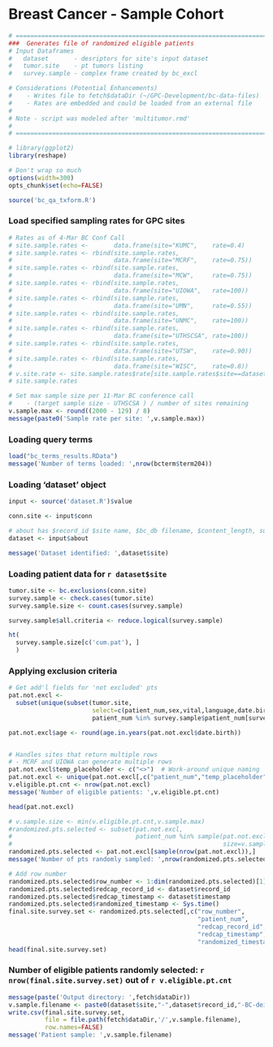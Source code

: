 # Breast Cancer - Sample Cohort
```r
# ============================================================================
###  Generates file of randomized eligible patients
# Input Dataframes
#   dataset       - desriptors for site's input dataset 
#   tumor.site    - pt tumors listing
#   survey.sample - complex frame created by bc_excl

# Considerations (Potential Enhancements)
#    - Writes file to fetch$dataDir (~/GPC-Development/bc-data-files)
#    - Rates are embedded and could be loaded from an external file
# 
# Note - script was modeled after 'multitumor.rmd'
#
# ============================================================================
```

```r
# library(ggplot2)
library(reshape)

# Don't wrap so much
options(width=300)
opts_chunk$set(echo=FALSE)
```


```r
source('bc_qa_txform.R')  
```

### Load specified sampling rates for GPC sites 

```r
# Rates as of 4-Mar BC Conf Call
# site.sample.rates <-       data.frame(site="KUMC",    rate=0.4)
# site.sample.rates <- rbind(site.sample.rates, 
#                            data.frame(site="MCRF",    rate=0.75))
# site.sample.rates <- rbind(site.sample.rates, 
#                            data.frame(site="MCW",     rate=0.75))
# site.sample.rates <- rbind(site.sample.rates, 
#                            data.frame(site="UIOWA",   rate=100))
# site.sample.rates <- rbind(site.sample.rates, 
#                            data.frame(site="UMN",     rate=0.55))
# site.sample.rates <- rbind(site.sample.rates, 
#                            data.frame(site="UNMC",    rate=100))
# site.sample.rates <- rbind(site.sample.rates, 
#                            data.frame(site="UTHSCSA", rate=100))
# site.sample.rates <- rbind(site.sample.rates, 
#                            data.frame(site="UTSW",    rate=0.90))
# site.sample.rates <- rbind(site.sample.rates, 
#                            data.frame(site="WISC",    rate=0.8))
# v.site.rate <- site.sample.rates$rate[site.sample.rates$site==dataset$site]
# site.sample.rates

# Set max sample size per 11-Mar BC conference call
#    - (target sample size - UTHSCSA ) / number of sites remaining
v.sample.max <- round((2000 - 129) / 8) 
message(paste0('Sample rate per site: ',v.sample.max))
```

### Loading query terms

```r
load("bc_terms_results.RData")
message('Number of terms loaded: ',nrow(bcterm$term204))
```

### Loading 'dataset' object

```r
input <- source('dataset.R')$value

conn.site <- input$conn

# about has $record_id $site name, $bc_db filename, $content_length, submitter $name, $issues_other
dataset <- input$about

message('Dataset identified: ',dataset$site)

```

### Loading patient data for `r dataset$site`

```r
tumor.site <- bc.exclusions(conn.site)
survey.sample <- check.cases(tumor.site)
survey.sample.size <- count.cases(survey.sample)

survey.sample$all.criteria <- reduce.logical(survey.sample)
```


```r
ht(
  survey.sample.size[c('cum.pat'), ]
  )
```


### Applying exclusion criteria

```r
# Get add'l fields for 'not excluded' pts
pat.not.excl <- 
  subset(unique(subset(tumor.site, 
                       select=c(patient_num,sex,vital,language,date.birth))),
                       patient_num %in% survey.sample$patient_num[survey.sample$all.criteria])

pat.not.excl$age <- round(age.in.years(pat.not.excl$date.birth))


# Handles sites that return multiple rows
# - MCRF and UIOWA can generate multiple rows
pat.not.excl$temp_placeholder <- c("<>")  # Work-around unique naming
pat.not.excl <- unique(pat.not.excl[,c("patient_num","temp_placeholder")])
v.eligible.pt.cnt <- nrow(pat.not.excl)
message('Number of eligible patients: ',v.eligible.pt.cnt)

head(pat.not.excl)
```

```r
# v.sample.size <- min(v.eligible.pt.cnt,v.sample.max)
#randomized.pts.selected <- subset(pat.not.excl, 
#                                  patient_num %in% sample(pat.not.excl$patient_num,                             
#                                                          size=v.sample.size))
randomized.pts.selected <- pat.not.excl[sample(nrow(pat.not.excl)),]
message('Number of pts randomly sampled: ',nrow(randomized.pts.selected))

# Add row number
randomized.pts.selected$row_number <- 1:dim(randomized.pts.selected)[1]
randomized.pts.selected$redcap_record_id <- dataset$record_id
randomized.pts.selected$redcap_timestamp <- dataset$timestamp
randomized.pts.selected$randomized_timestamp <- Sys.time()
final.site.survey.set <- randomized.pts.selected[,c("row_number",
                                                    "patient_num",
                                                    "redcap_record_id",
                                                    "redcap_timestamp",
                                                    "randomized_timestamp")]
head(final.site.survey.set)
```

### Number of eligible patients randomly selected: `r nrow(final.site.survey.set)` out of `r v.eligible.pt.cnt`

```r
message(paste('Output directory: ',fetch$dataDir))
v.sample.filename <- paste0(dataset$site,"-",dataset$record_id,"-BC-deid-pt-sample.csv")
write.csv(final.site.survey.set, 
          file = file.path(fetch$dataDir,'/',v.sample.filename),
          row.names=FALSE)
message('Patient sample: ',v.sample.filename)
```